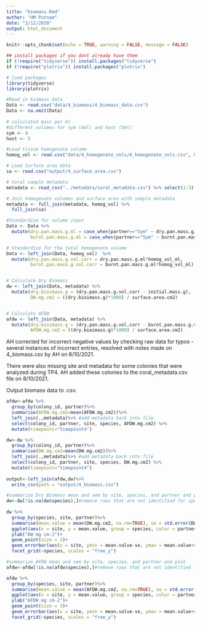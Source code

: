```yaml
---
title: "biomass.Rmd"
author: "HM Putnam"
date: "2/12/2020"
output: html_document
---
```


```r
knitr::opts_chunk$set(echo = TRUE, warning = FALSE, message = FALSE)

## install packages if you dont already have them
if (!require("tidyverse")) install.packages("tidyverse")
if (!require("plotrix")) install.packages("plotrix")

# load packages
library(tidyverse)
library(plotrix)

```

```r
#Read in biomass data
Data <- read.csv("data/4_biomass/4_biomass_data.csv")
Data <- na.omit(Data)
  
# calculated mass per ml
#different volumes for sym (4ml) and host (5ml)
sym <- 4
host <- 5

#Load tissue homogenate volume
homog_vol <- read.csv("data/4_homogenate_vols/4_homogenate_vols.csv", header=TRUE)

# Load Surface area data
sa <- read.csv("output/4_surface_area.csv")

# Coral sample metadata
metadata <- read_csv("../metadata/coral_metadata.csv") %>% select(1:3)

# Join homogenate volumes and surface area with sample metadata
metadata <- full_join(metadata, homog_vol) %>%
  full_join(sa)

#Standardize for volume input
Data <- Data %>%
  mutate(dry.pan.mass.g.ml = case_when(partner=="Sym" ~ dry.pan.mass.g/sym, partner=="Host" ~dry.pan.mass.g/host),
         burnt.pan.mass.g.ml = case_when(partner=="Sym" ~ burnt.pan.mass.g/sym, partner=="Host" ~burnt.pan.mass.g/host))

# Standardize for the total homogenate volume
Data <- left_join(Data, homog_vol)  %>%
  mutate(dry.pan.mass.g.vol.corr = dry.pan.mass.g.ml*homog_vol_ml, 
         burnt.pan.mass.g.vol.corr = burnt.pan.mass.g.ml*homog_vol_ml)


# Calculate Dry Biomass
dw <- left_join(Data, metadata) %>%
  mutate(dry.bioimass.g = (dry.pan.mass.g.vol.corr - initial.mass.g),
         DW.mg.cm2 = ((dry.bioimass.g)*1000) / surface.area.cm2)


# Calculate AFDW
afdw <- left_join(Data, metadata) %>%
  mutate(dry.bioimass.g = (dry.pan.mass.g.vol.corr - burnt.pan.mass.g.vol.corr),
         AFDW.mg.cm2 = ((dry.bioimass.g)*1000) / surface.area.cm2)


```

AH corrected for incorrect negative values by checking raw data for typos - several instances of incorrect entries, resolved with notes made on 4_biomass.csv by AH on 8/10/2021.  

There were also missing site and metadata for some colonies that were analyzed during TP4. AH added these colonies to the coral_metadata.csv file on 8/10/2021. 

Output biomass data to .csv.  

```r
afdw<-afdw %>%
  group_by(colony_id, partner)%>%
  summarise(AFDW.mg.cm2=mean(AFDW.mg.cm2))%>%
  left_join(.,metadata)%>% #add metadata back into file
  select(colony_id, partner, site, species, AFDW.mg.cm2) %>%
  mutate(timepoint="timepoint4")

dw<-dw %>% 
  group_by(colony_id, partner)%>%
  summarise(DW.mg.cm2=mean(DW.mg.cm2))%>%
  left_join(.,metadata)%>% #add metadata back into file
  select(colony_id, partner, site, species, DW.mg.cm2) %>%
  mutate(timepoint="timepoint4")
  
output<-left_join(afdw,dw)%>%
  write_csv(path = "output/4_biomass.csv")
```

```r
#summarize Dry Biomass mean and sem by site, species, and partner and plot
dw<-dw[!is.na(dw$species),]#remove rows that are not identified for species and site
  
dw %>% 
  group_by(species, site, partner)%>%
  summarise(mean.value = mean(DW.mg.cm2, na.rm=TRUE), se = std.error(DW.mg.cm2, na.rm=TRUE)) %>%
  ggplot(aes(x = site, y = mean.value, group = species, color = partner))+
  ylab("DW mg cm-2")+
  geom_point(size = 3)+
  geom_errorbar(aes(x = site, ymin = mean.value-se, ymax = mean.value+se), width = 0.5)+
  facet_grid(~species, scales = "free_y")


```

```r
#summarize AFDW mean and sem by site, species, and partner and plot
afdw<-afdw[!is.na(afdw$species),]#remove rows that are not identified for species and site

afdw %>% 
  group_by(species, site, partner)%>%
  summarise(mean.value = mean(AFDW.mg.cm2, na.rm=TRUE), se = std.error(AFDW.mg.cm2, na.rm=TRUE)) %>%
  ggplot(aes(x = site, y = mean.value, group = species, color = partner))+
  ylab("AFDW mg cm-2")+
  geom_point(size = 3)+
  geom_errorbar(aes(x = site, ymin = mean.value-se, ymax = mean.value+se), width = 0.5)+
  facet_grid(~species, scales = "free_y")


```


 
